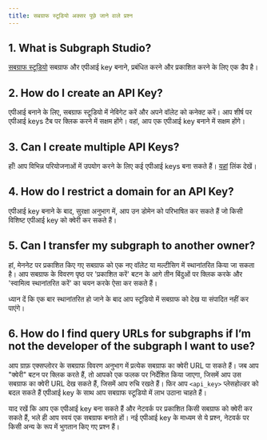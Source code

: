 ```yaml
---
title: सबग्राफ स्टूडियो अक्सर पूछे जाने वाले प्रश्न
---
```


## 1. What is Subgraph Studio?

[सबग्राफ स्टूडियो](https://thegraph.com/studio/) सबग्राफ और एपीआई key बनाने, प्रबंधित करने और प्रकाशित करने के लिए एक डैप है।

## 2. How do I create an API Key?

एपीआई बनाने के लिए, सबग्राफ स्टूडियो में नेविगेट करें और अपने वॉलेट को कनेक्ट करें। आप शीर्ष पर एपीआई keys टैब पर क्लिक करने में सक्षम होंगे। वहां, आप एक एपीआई key बनाने में सक्षम होंगे।

## 3. Can I create multiple API Keys?

हाँ! आप विभिन्न परियोजनाओं में उपयोग करने के लिए कई एपीआई keys बना सकते हैं। [यहां](https://thegraph.com/studio/apikeys/) लिंक देखें।

## 4. How do I restrict a domain for an API Key?

एपीआई key बनाने के बाद, सुरक्षा अनुभाग में, आप उन डोमेन को परिभाषित कर सकते हैं जो किसी विशिष्ट एपीआई key को क्वेरी कर सकते हैं।

## 5. Can I transfer my subgraph to another owner?

हां, मेननेट पर प्रकाशित किए गए सबग्राफ को एक नए वॉलेट या मल्टीसिग में स्थानांतरित किया जा सकता है। आप सबग्राफ के विवरण पृष्ठ पर 'प्रकाशित करें' बटन के आगे तीन बिंदुओं पर क्लिक करके और 'स्वामित्व स्थानांतरित करें' का चयन करके ऐसा कर सकते हैं।

ध्यान दें कि एक बार स्थानांतरित हो जाने के बाद आप स्टूडियो में सबग्राफ को देख या संपादित नहीं कर पाएंगे।

## 6. How do I find query URLs for subgraphs if I’m not the developer of the subgraph I want to use?

आप ग्राफ़ एक्सप्लोरर के सबग्राफ विवरण अनुभाग में प्रत्येक सबग्राफ का क्वेरी URL पा सकते हैं। जब आप "क्वेरी" बटन पर क्लिक करते हैं, तो आपको एक फलक पर निर्देशित किया जाएगा, जिसमें आप उस सबग्राफ का क्वेरी URL देख सकते हैं, जिसमें आप रुचि रखते हैं। फिर आप `<api_key>` प्लेसहोल्डर को बदल सकते हैं एपीआई key के साथ आप सबग्राफ स्टूडियो में लाभ उठाना चाहते हैं।

याद रखें कि आप एक एपीआई key बना सकते हैं और नेटवर्क पर प्रकाशित किसी सबग्राफ को क्वेरी कर सकते हैं, भले ही आप स्वयं एक सबग्राफ बनाते हों। नई एपीआई key के माध्यम से ये प्रश्न, नेटवर्क पर किसी अन्य के रूप में भुगतान किए गए प्रश्न हैं।
